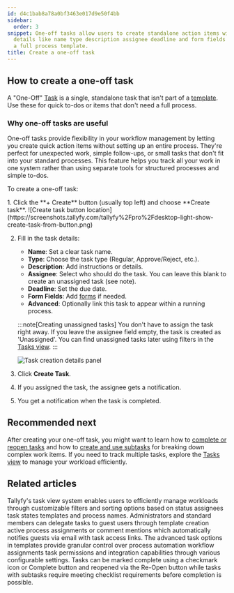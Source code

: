 ```yaml
---
id: d4c1bab8a78a0bf3463e017d9e50f4bb
sidebar:
  order: 3
snippet: One-off tasks allow users to create standalone action items with customizable
  details like name type description assignee deadline and form fields without needing
  a full process template.
title: Create a one-off task
---
```



## How to create a one-off task

A "One-Off" [Task](/products/pro/tracking-and-tasks/tasks/) is a single, standalone task that isn't part of a [template](/products/pro/documenting/templates/). Use these for quick to-dos or items that don't need a full process.

### Why one-off tasks are useful

One-off tasks provide flexibility in your workflow management by letting you create quick action items without setting up an entire process. They're perfect for unexpected work, simple follow-ups, or small tasks that don't fit into your standard processes. This feature helps you track all your work in one system rather than using separate tools for structured processes and simple to-dos.

To create a one-off task:

<Steps>
1. Click the **+ Create** button (usually top left) and choose **Create task**.
   ![Create task button location](https://screenshots.tallyfy.com/tallyfy%2Fpro%2Fdesktop-light-show-create-task-from-button.png)

2. Fill in the task details:
    * **Name**: Set a clear task name.
    * **Type**: Choose the task type (Regular, Approve/Reject, etc.).
    * **Description**: Add instructions or details.
    * **Assignee**: Select who should do the task. You can leave this blank to create an unassigned task (see note).
    * **Deadline**: Set the due date.
    * **Form Fields**: Add [forms](/products/pro/tracking-and-tasks/tasks/what-are-form-fields-in-tallyfy/) if needed.
    * **Advanced**: Optionally link this task to appear within a running process.

   :::note[Creating unassigned tasks]
You don't have to assign the task right away. If you leave the assignee field empty, the task is created as 'Unassigned'. You can find unassigned tasks later using filters in the [Tasks view](/products/pro/tracking-and-tasks/tasks-view/).
   :::

   ![Task creation details panel](https://screenshots.tallyfy.com/tallyfy%2Fpro%2Fdesktop-light-step3.png)

3. Click **Create Task**.
4. If you assigned the task, the assignee gets a notification.
5. You get a notification when the task is completed.
</Steps>

## Recommended next

After creating your one-off task, you might want to learn how to [complete or reopen tasks](/products/pro/tracking-and-tasks/tasks/how-can-i-complete-or-reopen-tasks-in-tallyfy/) and how to [create and use subtasks](/products/pro/tracking-and-tasks/tasks/how-to-create-and-use-subtasks/) for breaking down complex work items. If you need to track multiple tasks, explore the [Tasks view](/products/pro/tracking-and-tasks/tasks-view/) to manage your workload efficiently.


## Related articles
<CardGrid>
<LinkTitleCard header="<b>Tasks View > Customize the task view</b>" href="/products/pro/tracking-and-tasks/tasks-view/how-can-i-customize-task-views-in-tallyfy/" > Tallyfy's task view system enables users to efficiently manage workloads through customizable filters and sorting options based on status assignees task states templates and process names. </LinkTitleCard>
<LinkTitleCard header="<b>Guests > Assign tasks to guests</b>" href="/products/pro/documenting/guests/how-can-i-assign-tasks-to-guest-users-in-tallyfy/" > Administrators and standard members can delegate tasks to guest users through template creation active process assignments or comment mentions which automatically notifies guests via email with task access links. </LinkTitleCard>
<LinkTitleCard header="<b>Tasks > Advanced tab</b>" href="/products/pro/tracking-and-tasks/tasks/how-can-i-utilize-tallyfys-advanced-tab-features/" > The advanced task options in templates provide granular control over process automation workflow assignments task permissions and integration capabilities through various configurable settings. </LinkTitleCard>
<LinkTitleCard header="<b>Tasks > Complete or reopen tasks</b>" href="/products/pro/tracking-and-tasks/tasks/how-can-i-complete-or-reopen-tasks-in-tallyfy/" > Tasks can be marked complete using a checkmark icon or Complete button and reopened via the Re-Open button while tasks with subtasks require meeting checklist requirements before completion is possible. </LinkTitleCard>
</CardGrid>